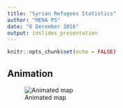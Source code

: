 ```yaml
---
title: "Syrian Refugees Statistics"
author: "MENA PS"
date: "6 December 2016"
output: ioslides_presentation
---
```


```r
knitr::opts_chunk$set(echo = FALSE)
```

## Animation

![Animated map](out/animatedmap.gif)